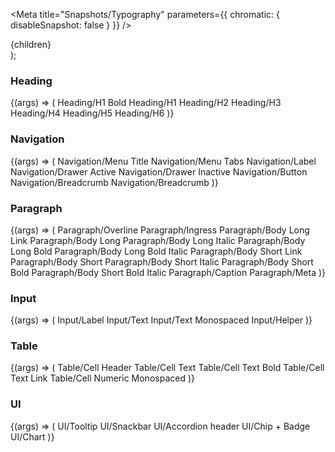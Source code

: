 

<Meta title="Snapshots/Typography" parameters={{ chromatic: { disableSnapshot: false } }} />

  <section>
    <div
      style={{
        display: 'flex',
        flexDirection: 'column',
        gap: '2rem',
        padding: '1rem',
        backgroundColor: '#F7F7F7',
        borderRadius: '4px',
      }}
    >
      {children}
    </div>
  </section>
);

### Heading

<Story name="Heading">
  {(args) => (
    <Container>
      <Typography variant="heading" type="h1_bold">
        Heading/H1 Bold
      </Typography>
      <Typography variant="heading" type="h1">
        Heading/H1
      </Typography>
      <Typography variant="heading" type="h2">
        Heading/H2
      </Typography>
      <Typography variant="heading" type="h3">
        Heading/H3
      </Typography>
      <Typography variant="heading" type="h4">
        Heading/H4
      </Typography>
      <Typography variant="heading" type="h5">
        Heading/H5
      </Typography>
      <Typography variant="heading" type="h6">
        Heading/H6
      </Typography>
    </Container>
  )}
</Story>

### Navigation

<Story name="Navigation">
  {(args) => (
    <Container>
      <Typography variant="navigation" type="menu_title">
        Navigation/Menu Title
      </Typography>
      <Typography variant="navigation" type="menu_tabs">
        Navigation/Menu Tabs
      </Typography>
      <Typography variant="navigation" type="label">
        Navigation/Label
      </Typography>
      <Typography variant="navigation" type="drawer_active">
        Navigation/Drawer Active
      </Typography>
      <Typography variant="navigation" type="drawer_inactive">
        Navigation/Drawer Inactive
      </Typography>
      <Typography variant="navigation" type="button">
        Navigation/Button
      </Typography>
      <Typography variant="navigation" type="breadcrumb">
        Navigation/Breadcrumb
      </Typography>
      <Typography variant="navigation" type="breadcrumb_hover">
        Navigation/Breadcrumb
      </Typography>
    </Container>
  )}
</Story>

### Paragraph

<Story name="Paragraph">
  {(args) => (
    <Container>
      <Typography variant="paragraph" type="overline">
        Paragraph/Overline
      </Typography>
      <Typography variant="paragraph" type="ingress">
        Paragraph/Ingress
      </Typography>
      <Typography variant="paragraph" type="body_long_link">
        Paragraph/Body Long Link
      </Typography>
      <Typography variant="paragraph" type="body_long">
        Paragraph/Body Long
      </Typography>
      <Typography variant="paragraph" type="body_long_italic">
        Paragraph/Body Long Italic
      </Typography>
      <Typography variant="paragraph" type="body_long_bold">
        Paragraph/Body Long Bold
      </Typography>
      <Typography variant="paragraph" type="body_long_bold_italic">
        Paragraph/Body Long Bold Italic
      </Typography>
      <Typography variant="paragraph" type="body_short_link">
        Paragraph/Body Short Link
      </Typography>
      <Typography variant="paragraph" type="body_short">
        Paragraph/Body Short
      </Typography>
      <Typography variant="paragraph" type="body_short_italic">
        Paragraph/Body Short Italic
      </Typography>
      <Typography variant="paragraph" type="body_short_bold">
        Paragraph/Body Short Bold
      </Typography>
      <Typography variant="paragraph" type="body_short_bold_italic">
        Paragraph/Body Short Bold Italic
      </Typography>
      <Typography variant="paragraph" type="caption">
        Paragraph/Caption
      </Typography>
      <Typography variant="paragraph" type="meta">
        Paragraph/Meta
      </Typography>
    </Container>
  )}
</Story>

### Input

<Story name="Input">
  {(args) => (
    <Container>
      <Typography variant="input" type="label">
        Input/Label
      </Typography>
      <Typography variant="input" type="text">
        Input/Text
      </Typography>
      <Typography variant="input" type="text_monospaced">
        Input/Text Monospaced
      </Typography>
      <Typography variant="input" type="helper">
        Input/Helper
      </Typography>
    </Container>
  )}
</Story>

### Table

<Story name="Table">
  {(args) => (
    <Container>
      <Typography variant="table" type="cell_header">
        Table/Cell Header
      </Typography>
      <Typography variant="table" type="cell_text">
        Table/Cell Text
      </Typography>
      <Typography variant="table" type="cell_text_bold">
        Table/Cell Text Bold
      </Typography>
      <Typography variant="table" type="cell_text_link">
        Table/Cell Text Link
      </Typography>
      <Typography variant="table" type="cell_numeric_monospaced">
        Table/Cell Numeric Monospaced
      </Typography>
    </Container>
  )}
</Story>

### UI

<Story name="UI">
  {(args) => (
    <Container>
      <Typography variant="ui" type="tooltip">
        UI/Tooltip
      </Typography>
      <Typography variant="ui" type="snackbar">
        UI/Snackbar
      </Typography>
      <Typography variant="ui" type="accordion_header">
        UI/Accordion header
      </Typography>
      <Typography variant="ui" type="chip__badge">
        UI/Chip + Badge
      </Typography>
      <Typography variant="ui" type="chart">
        UI/Chart
      </Typography>
    </Container>
  )}
</Story>
